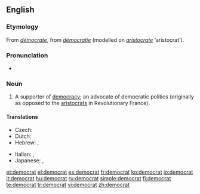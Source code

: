 {{wikipedia|dab=democrat}}
{{also|Democrat}}
==English==

===Etymology===
From {{etyl|fr}} ''[[démocrate]]'', from ''[[démocratie]]'' (modelled on ''[[aristocrate]]'' ‘aristocrat’).

===Pronunciation===
* {{IPA|/ˈdɛməkræt/}}

===Noun===
{{en-noun}}

# A supporter of [[democracy]]; an advocate of democratic politics (originally as opposed to the [[aristocrats]] in Revolutionary France).

====Translations====
{{trans-top|supporter of democracy}}
* Czech: {{t-|cs|demokrat|m}}
* Dutch: {{t|nl|democraat|m}}
* Hebrew: {{t|he|דמוקרט|m|tr=demoqrat'}}, {{t|he|דמוקרטית|f|tr=demoqrat'it}}
{{trans-mid}}
* Italian: {{t-|it|democratico|m}}, {{t+|it|democratica|f}}
* Japanese: {{t|ja|民主党支持者|tr=minshutōshijisha}} {{qualifier|for the party supporter}}, {{t|ja|民主主義者|tr=minshushugisha}} {{qualifier|for the idea supporter}}
{{trans-bottom}}

[[et:democrat]]
[[el:democrat]]
[[es:democrat]]
[[fr:democrat]]
[[ko:democrat]]
[[io:democrat]]
[[it:democrat]]
[[hu:democrat]]
[[ru:democrat]]
[[simple:democrat]]
[[fi:democrat]]
[[te:democrat]]
[[tr:democrat]]
[[vi:democrat]]
[[zh:democrat]]